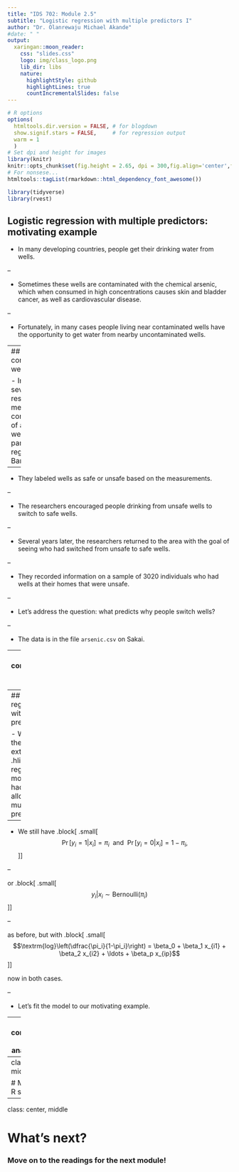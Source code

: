 ```yaml
---
title: "IDS 702: Module 2.5"
subtitle: "Logistic regression with multiple predictors I"
author: "Dr. Olanrewaju Michael Akande"
#date: " "
output:
  xaringan::moon_reader:
    css: "slides.css"
    logo: img/class_logo.png
    lib_dir: libs
    nature:
      highlightStyle: github
      highlightLines: true
      countIncrementalSlides: false
---
```


```r
# R options
options(
  htmltools.dir.version = FALSE, # for blogdown
  show.signif.stars = FALSE,     # for regression output
  warm = 1
  )
# Set dpi and height for images
library(knitr)
knitr::opts_chunk$set(fig.height = 2.65, dpi = 300,fig.align='center',fig.show='hold',size='footnotesize', small.mar=TRUE) 
# For nonsese...
htmltools::tagList(rmarkdown::html_dependency_font_awesome())
```

```r
library(tidyverse)
library(rvest)
```



## Logistic regression with multiple predictors: motivating example

- In many developing countries, people get their drinking water from wells.

--

- Sometimes these wells are contaminated with the chemical arsenic, which when consumed in high concentrations causes skin and bladder cancer, as well as cardiovascular disease.

--

- Fortunately, in many cases people living near contaminated wells have the opportunity to get water from nearby uncontaminated wells.



---
## The contaminated wells analysis

- In one study, several researchers measured the concentrations of arsenic in wells in a particular region of Bangladesh.

--

- They labeled wells as safe or unsafe based on the measurements.

--

- The researchers encouraged people drinking from unsafe wells to switch to safe wells.

--

- Several years later, the researchers returned to the area with the goal of seeing who had switched from unsafe to safe wells.

--

- They recorded information on a sample of 3020 individuals who had wells at their homes that were unsafe.

--

- Let's address the question: what predicts why people switch wells?

--

- The data is in the file `arsenic.csv` on Sakai.



---
## The contaminated wells analysis

Data description

Variable    | Description
:------------- | :------------
Switch | 1 = if respondent switched to a safe well <br /> 0 = if still using own unsafe well
Arsenic | amount of arsenic in well at respondent's home (100s of micro-grams per liter)
Dist | distance in meters to the nearest known safe well
Assoc | 1 = if any members of household are active in community organizations <br /> 0 = otherwise
Educ | years of schooling of the head of household

Treat `switch` as the response variable and others as potential predictors.



---
## Logistic regression with multiple predictors

- We can then formally extend the .hlight[logistic regression model] we had before to allow for multiple predictors.

--

- We still have
.block[
.small[
$$\Pr[y_i = 1 | x_i]  = \pi_i \ \ \textrm{and} \ \ \Pr[y_i = 0 | x_i] = 1-\pi_i,$$
]
]

--

  or
  .block[
.small[
$$y_i | x_i \sim \textrm{Bernoulli}(\pi_i)$$
]
]

--

  as before, but with
  .block[
.small[
$$\textrm{log}\left(\dfrac{\pi_i}{1-\pi_i}\right) = \beta_0 + \beta_1 x_{i1} + \beta_2 x_{i2} + \ldots + \beta_p x_{ip}$$
]
]

  now in both cases.

--

- Let's fit the model to our motivating example.


---
## The contaminated wells analysis: EDA

```r
arsenic <- read.csv("data/arsenic.csv",header=T,
                    colClasses=c("numeric","numeric","numeric","factor","numeric"))
head(arsenic)
summary(arsenic[,-1])
table(arsenic$switch)
```



---
class: center, middle

# Move to the R script [here](https://ids-702-f20.github.io/Course-Website/slides/Arsenic-I.R).



---

class: center, middle

# What's next? 

### Move on to the readings for the next module!




